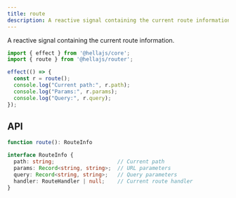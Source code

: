 ```yaml
---
title: route
description: A reactive signal containing the current route information.
---
```


A reactive signal containing the current route information.

```typescript
import { effect } from '@hellajs/core';
import { route } from '@hellajs/router';

effect(() => {
  const r = route();
  console.log("Current path:", r.path);
  console.log("Params:", r.params);
  console.log("Query:", r.query);
});
```

## API

```typescript
function route(): RouteInfo

interface RouteInfo {
  path: string;                    // Current path
  params: Record<string, string>;  // URL parameters
  query: Record<string, string>;   // Query parameters
  handler: RouteHandler | null;    // Current route handler
}
```